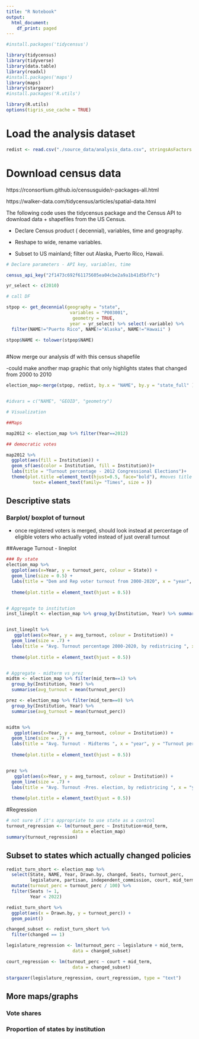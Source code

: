 ```yaml
---
title: "R Notebook"
output:
  html_document:
    df_print: paged
---
```


```r
#install.packages('tidycensus')

library(tidycensus)
library(tidyverse)
library(data.table)
library(readxl)
#install.packages('maps')
library(maps)
library(stargazer)
#install.packages('R.utils')

library(R.utils)
options(tigris_use_cache = TRUE)
```


#  Load the analysis dataset

```r

redist <- read.csv("./source_data/analysis_data.csv", stringsAsFactors = FALSE)
```

# Download census data


https://rconsortium.github.io/censusguide/r-packages-all.html

https://walker-data.com/tidycensus/articles/spatial-data.html


The following code uses the tidycensus package and the Census API to download data + shapefiles from the US Census.

- Declare Census product ( decennial), variables, time and geography.

- Reshape to wide, rename variables.

- Subset to US mainland; filter out Alaska, Puerto Rico, Hawaii.



```r

# Declare parameters - API key, variables, time

census_api_key("2f1473c692f61175605ea04cbe2a9a1b41d5bf7c")

yr_select <- c(2010)

# call DF

stpop <- get_decennial(geography = "state", 
                        variables = "P003001", 
                         geometry = TRUE,
                        year = yr_select) %>% select(-variable) %>%
  filter(NAME!="Puerto Rico", NAME!="Alaska", NAME!="Hawaii" )
  
stpop$NAME <- tolower(stpop$NAME) 



```


#Now merge our analysis df with this census shapefile

-could make another map graphic that only highlights states that changed from 2000 to 2010


```r

election_map<-merge(stpop, redist, by.x = "NAME", by.y = "state_full" )


#idvars = c("NAME", "GEOID", "geometry")

# Visualization

##Maps

map2012 <- election_map %>% filter(Year==2012)

## democratic votes

map2012 %>% 
  ggplot(aes(fill = Institution)) + 
  geom_sf(aes(color = Institution, fill = Institution))+
  labs(title = "Turnout percentage - 2012 Congressional Elections")+
  theme(plot.title =element_text(hjust=0.5, face="bold"), #moves title to the middle of graph, bolds it
          text= element_text(family= "Times", size = ))

```


## Descriptive stats

### Barplot/ boxplot of turnout

- once registered voters is merged, should look instead at percentage of eligible voters who  actually voted instead of just overall turnout


##Average Turnout - lineplot

``` r


### By state
election_map %>%
  ggplot(aes(x=Year, y = turnout_perc, colour = State)) + 
  geom_line(size = 0.5) + 
  labs(title = "Dem and Rep voter turnout from 2000-2020", x = "year", y = "percentage of vote by party") + 
  
  theme(plot.title = element_text(hjust = 0.5))


# Aggregate to institution
inst_lineplt <- election_map %>% group_by(Institution, Year) %>% summarise(avg_turnout = mean(turnout_perc))


inst_lineplt %>% 
   ggplot(aes(x=Year, y = avg_turnout, colour = Institution)) + 
  geom_line(size = .7) + 
  labs(title = "Avg. Turnout percentage 2000-2020, by redistricing ", x = "year", y = "Turnout percentage") +
    
  theme(plot.title = element_text(hjust = 0.5))



```


``` r

# Aggregate - midterm vs prez
midtm <- election_map %>% filter(mid_term==1) %>%
  group_by(Institution, Year) %>% 
  summarise(avg_turnout = mean(turnout_perc))

prez <- election_map %>% filter(mid_term==0) %>%
  group_by(Institution, Year) %>% 
  summarise(avg_turnout = mean(turnout_perc))


midtm %>% 
   ggplot(aes(x=Year, y = avg_turnout, colour = Institution)) + 
  geom_line(size = .7) + 
  labs(title = "Avg. Turnout - Midterms ", x = "year", y = "Turnout percentage") +
    
  theme(plot.title = element_text(hjust = 0.5))


prez %>% 
   ggplot(aes(x=Year, y = avg_turnout, colour = Institution)) + 
  geom_line(size = .7) + 
  labs(title = "Avg. Turnout -Pres. election, by redistricing ", x = "year", y = "Turnout percentage") +
    
  theme(plot.title = element_text(hjust = 0.5))


```



  
#Regression 



``` r
# not sure if it's appropriate to use state as a control
turnout_regression <- lm(turnout_perc ~ Institution+mid_term,
                         data = election_map)
summary(turnout_regression)
```

## Subset to states which actually changed policies


```r

redist_turn_short <- election_map %>%
  select(State, NAME, Year, Drawn.by, changed, Seats, turnout_perc,
         legislature, partisan, independent_commission, court, mid_term) %>%
  mutate(turnout_perc = turnout_perc / 100) %>%
  filter(Seats != 1,
         Year < 2022)

redist_turn_short %>%
  ggplot(aes(x = Drawn.by, y = turnout_perc)) +
  geom_point()

changed_subset <- redist_turn_short %>%
  filter(changed == 1) 

legislature_regression <- lm(turnout_perc ~ legislature + mid_term,
                         data = changed_subset)

court_regression <- lm(turnout_perc ~ court + mid_term,
                         data = changed_subset)

stargazer(legislature_regression, court_regression, type = "text")

```



## More maps/graphs

### Vote shares

### Proportion of states by institution




